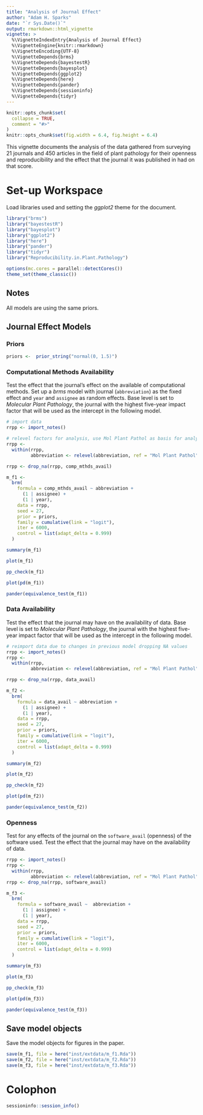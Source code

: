 ```yaml
---
title: "Analysis of Journal Effect"
author: "Adam H. Sparks"
date: "`r Sys.Date()`"
output: rmarkdown::html_vignette
vignette: >
  %\VignetteIndexEntry{Analysis of Journal Effect}
  %\VignetteEngine{knitr::rmarkdown}
  %\VignetteEncoding{UTF-8}
  %\VignetteDepends{brms}
  %\VignetteDepends{bayestestR}
  %\VignetteDepends{bayesplot}
  %\VignetteDepends{ggplot2}
  %\VignetteDepends{here}
  %\VignetteDepends{pander}
  %\VignetteDepends{sessioninfo}
  %\VignetteDepends{tidyr}
---
```


```r
knitr::opts_chunk$set(
  collapse = TRUE,
  comment = "#>"
)
knitr::opts_chunk$set(fig.width = 6.4, fig.height = 6.4)
```

This vignette documents the analysis of the data gathered from surveying 21 journals and 450 articles in the field of plant pathology for their openness and reproducibility and the effect that the journal it was published in had on that score.

# Set-up Workspace

Load libraries used and setting the *ggplot2* theme for the document.

```r
library("brms")
library("bayestestR")
library("bayesplot")
library("ggplot2")
library("here")
library("pander")
library("tidyr")
library("Reproducibility.in.Plant.Pathology")

options(mc.cores = parallel::detectCores())
theme_set(theme_classic())
```

## Notes

All models are using the same priors.

## Journal Effect Models

### Priors

```r
priors <-  prior_string("normal(0, 1.5)")
```

### Computational Methods Availability

Test the effect that the journal's effect on the available of computational methods.
Set up a *brms* model with journal (`abbreviation`) as the fixed effect and `year` and `assignee` as random effects.
Base level is set to *Molecular Plant Pathology*, the journal with the highest five-year impact factor that will be used as the intercept in the following model.

```r
# import data
rrpp <- import_notes()

# relevel factors for analysis, use Mol Plant Pathol as basis for analysis, highest IF
rrpp <-
  within(rrpp,
         abbreviation <- relevel(abbreviation, ref = "Mol Plant Pathol"))

rrpp <- drop_na(rrpp, comp_mthds_avail)

m_f1 <-
  brm(
    formula = comp_mthds_avail ~ abbreviation +
      (1 | assignee) +
      (1 | year),
    data = rrpp,
    seed = 27,
    prior = priors,
    family = cumulative(link = "logit"),
    iter = 6000,
    control = list(adapt_delta = 0.999)
  )

summary(m_f1)

plot(m_f1)

pp_check(m_f1)

plot(pd(m_f1))

pander(equivalence_test(m_f1))
```

### Data Availability

Test the effect that the journal may have on the availability of data.
Base level is set to *Molecular Plant Pathology*, the journal with the highest five-year impact factor that will be used as the intercept in the following model.

```r
# reimport data due to changes in previous model dropping NA values
rrpp <- import_notes()
rrpp <-
  within(rrpp,
         abbreviation <- relevel(abbreviation, ref = "Mol Plant Pathol"))

rrpp <- drop_na(rrpp, data_avail)

m_f2 <-
  brm(
    formula = data_avail ~ abbreviation +
      (1 | assignee) +
      (1 | year),
    data = rrpp,
    seed = 27,
    prior = priors,
    family = cumulative(link = "logit"),
    iter = 6000,
    control = list(adapt_delta = 0.999)
  )

summary(m_f2)

plot(m_f2)

pp_check(m_f2)

plot(pd(m_f2))

pander(equivalence_test(m_f2))
```

### Openness

Test for any effects of the journal on the `software_avail` (openness) of the software used.
Test the effect that the journal may have on the availability of data.

```r
rrpp <- import_notes()
rrpp <-
  within(rrpp,
         abbreviation <- relevel(abbreviation, ref = "Mol Plant Pathol"))
rrpp <- drop_na(rrpp, software_avail)

m_f3 <-
  brm(
    formula = software_avail ~  abbreviation +
      (1 | assignee) +
      (1 | year),
    data = rrpp,
    seed = 27,
    prior = priors,
    family = cumulative(link = "logit"),
    iter = 6000,
    control = list(adapt_delta = 0.999)
  )

summary(m_f3)

plot(m_f3)

pp_check(m_f3)

plot(pd(m_f3))

pander(equivalence_test(m_f3))
```

## Save model objects

Save the model objects for figures in the paper.

```r
save(m_f1, file = here("inst/extdata/m_f1.Rda"))
save(m_f2, file = here("inst/extdata/m_f2.Rda"))
save(m_f3, file = here("inst/extdata/m_f3.Rda"))
```

# Colophon

```r
sessioninfo::session_info()
```
